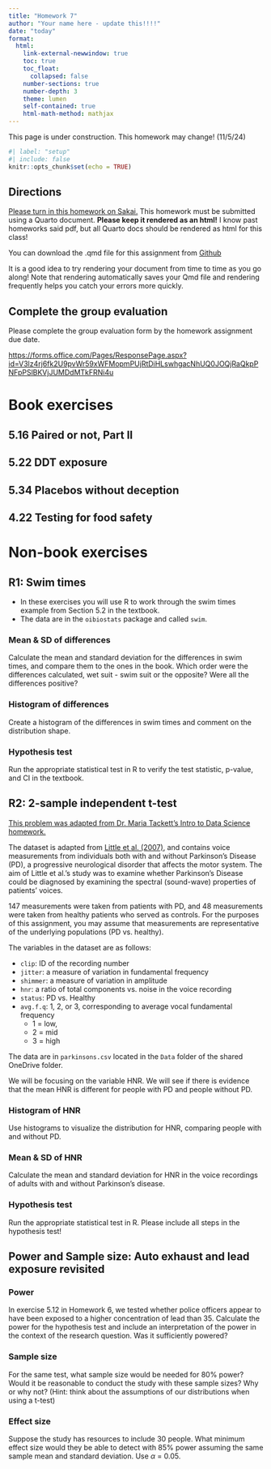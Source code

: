 ```yaml
---
title: "Homework 7"
author: "Your name here - update this!!!!"
date: "today"
format: 
  html:
    link-external-newwindow: true
    toc: true
    toc_float:
      collapsed: false
    number-sections: true
    number-depth: 3
    theme: lumen
    self-contained: true
    html-math-method: mathjax
---
```


::: callout-important
This page is under construction. This homework may change! (11/5/24)
:::



```r
#| label: "setup"
#| include: false
knitr::opts_chunk$set(echo = TRUE)
```

## Directions {.unnumbered}

[Please turn in this homework on Sakai.](https://sakai.ohsu.edu/portal/site/EPI-525-1-15028-F24/tool/137d7c54-61a9-4727-9018-374c3773c508) This homework must be submitted using a Quarto document. **Please keep it rendered as an html!** I know past homeworks said pdf, but all Quarto docs should be rendered as html for this class!

You can download the .qmd file for this assignment from [Github](https://github.com/nwakim/F24_EPI_525/blob/main/homework/HW_05.qmd)

:::{.callout-tip}
It is a good idea to try rendering your document from time to time as you go along!  Note that rendering automatically saves your Qmd file and rendering frequently helps you catch your errors more quickly.
:::

## Complete the group evaluation

Please complete the group evaluation form by the homework assignment due date.

<https://forms.office.com/Pages/ResponsePage.aspx?id=V3lz4rj6fk2U9pvWr59xWFMopmPUjRtDiHLswhgacNhUQ0JOQjRaQkpPNFpPSlBKVjJUMDdMTkFRNi4u>

# Book exercises


## 5.16 Paired or not, Part II {.unnumbered}

## 5.22 DDT exposure {.unnumbered}

## 5.34 Placebos without deception {.unnumbered}

## 4.22 Testing for food safety {.unnumbered}

# Non-book exercises

## R1: Swim times

* In these exercises you will use R to work through the swim times example from Section 5.2 in the textbook. 
* The data are in the `oibiostats` package and called `swim`.


### Mean & SD of differences 

Calculate the mean and standard deviation for the differences in swim times, and compare them to the ones in the book. Which order were the differences calculated, wet suit - swim suit or the opposite? Were all the differences positive? 


### Histogram of differences

Create a histogram of the differences in swim times and comment on the distribution shape. 


### Hypothesis test

Run the appropriate statistical test in R to verify the test statistic, p-value, and CI in the textbook. 

## R2: 2-sample independent t-test

[This problem was adapted from Dr. Maria Tackett's Intro to Data Science homework.](https://sta199-fa21-003.netlify.app/hw/hw-04)

The dataset is adapted from [Little et al. (2007)](https://biomedical-engineering-online.biomedcentral.com/articles/10.1186/1475-925X-6-23#Sec18), and contains voice measurements from individuals both with and without Parkinson’s Disease (PD), a progressive neurological disorder that affects the motor system. The aim of Little et al.’s study was to examine whether Parkinson's Disease could be diagnosed by examining the spectral (sound-wave) properties of patients’ voices.

147 measurements were taken from patients with PD, and 48 measurements were taken from healthy patients who served as controls. For the purposes of this assignment, you may assume that measurements are representative of the underlying populations (PD vs. healthy).

The variables in the dataset are as follows:

- `clip`: ID of the recording number
- `jitter`: a measure of variation in fundamental frequency
- `shimmer`: a measure of variation in amplitude
- `hnr`: a ratio of total components vs. noise in the voice recording
- `status`: PD vs. Healthy
- `avg.f.q`: 1, 2, or 3, corresponding to average vocal fundamental frequency 
  - 1 = low, 
  - 2 = mid 
  - 3 = high

The data are in `parkinsons.csv` located in the `Data` folder of the shared OneDrive folder. 

We will be focusing on the variable HNR. We will see if there is evidence that the mean HNR is different for people with PD and people without PD. 

### Histogram of HNR 

Use histograms to visualize the distribution for HNR, comparing people with and without PD. 

### Mean & SD of HNR 

Calculate the mean and standard deviation for HNR in the voice recordings of adults with and without Parkinson’s disease.

### Hypothesis test

Run the appropriate statistical test in R. Please include all steps in the hypothesis test! 


## Power and Sample size: Auto exhaust and lead exposure revisited

### Power

In exercise 5.12 in Homework 6, we tested whether police officers appear to have been exposed to a higher concentration of lead than 35. Calculate the power for the hypothesis test and include an interpretation of the power in the context of the research question. Was it sufficiently powered? 



### Sample size

For the same test, what sample size would be needed for 80% power? Would it be reasonable to conduct the study with these sample sizes? Why or why not? (Hint: think about the assumptions of our distributions when using a t-test)


### Effect size

Suppose the study has resources to include 30 people. What minimum effect size would they be able to detect with 85% power assuming the same sample mean and standard deviation. Use $\alpha$ = 0.05. 




